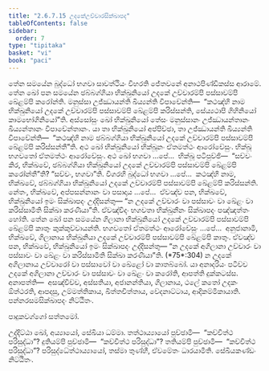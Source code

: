 ```yaml
---
title: "2.6.7.15 උදකේඋච්චාරසික්ඛාපද"
tableOfContents: false
sidebar:
  order: 7
type: "tipitaka"
basket: "vi"
book: "paci"
---
```



<DynamicBreadcrumb />

<Division number="1241" book="paci">

<Paragraph number="3568" book="paci">
තේන සමයේන බුද්ධෝ භගවා සාවත්ථියං විහරති ජේතවනේ අනාථපිණ්ඩිකස්ස ආරාමේ. තේන ඛෝ පන සමයේන ඡබ්බග්ගියා භික්ඛුනියෝ උදකේ උච්චාරම්පි පස්සාවම්පි ඛේළම්පි කරෝන්ති. මනුස්සා උජ්ඣායන්ති ඛිය්‍යන්ති විපාචේන්ති—  “කථඤ්හි නාම භික්ඛුනියෝ උදකේ උච්චාරම්පි පස්සාවම්පි ඛේළම්පි කරිස්සන්ති, සේය්‍යථාපි ගිහිනියෝ කාමභෝගිනියෝ”ති.
</Paragraph>

<Paragraph number="3569" book="paci">
අස්සෝසුං ඛෝ භික්ඛුනියෝ තේසං මනුස්සානං උජ්ඣායන්තානං ඛිය්‍යන්තානං විපාචේන්තානං. යා තා භික්ඛුනියෝ අප්පිච්ඡා, තා උජ්ඣායන්ති ඛිය්‍යන්ති විපාචේන්ති—  “කථඤ්හි නාම ඡබ්බග්ගියා භික්ඛුනියෝ උදකේ උච්චාරම්පි පස්සාවම්පි ඛේළම්පි කරිස්සන්තී”ති. අථ ඛෝ භික්ඛුනියෝ භික්ඛූනං ඒතමත්ථං ආරෝචේසුං. භික්ඛූ භගවතෝ ඒතමත්ථං ආරෝචේසුං. අථ ඛෝ භගවා …පේ…  භික්ඛූ පටිපුච්ඡි—  “සච්චං කිර, භික්ඛවේ, ඡබ්බග්ගියා භික්ඛුනියෝ උදකේ උච්චාරම්පි පස්සාවම්පි ඛේළම්පි කරෝන්තී”ති? “සච්චං, භගවා”ති. විගරහි බුද්ධෝ භගවා …පේ…  කථඤ්හි නාම, භික්ඛවේ, ඡබ්බග්ගියා භික්ඛුනියෝ උදකේ උච්චාරම්පි පස්සාවම්පි ඛේළම්පි කරිස්සන්ති. නේතං, භික්ඛවේ, අප්පසන්නානං වා පසාදාය …පේ…  ඒවඤ්ච පන, භික්ඛවේ, භික්ඛුනියෝ ඉමං සික්ඛාපදං උද්දිසන්තු—
</Paragraph>

<Paragraph number="3570" book="paci">
<Emphasis>“න උදකේ උච්චාරං වා පස්සාවං වා ඛේළං වා කරිස්සාමීති සික්ඛා කරණීයා”</Emphasis>ති.
</Paragraph>

<Paragraph number="3571" book="paci">
ඒවඤ්චිදං භගවතා භික්ඛුනීනං සික්ඛාපදං පඤ්ඤත්තං හෝති.
</Paragraph>

<Paragraph number="3572" book="paci">
තේන ඛෝ පන සමයේන ගිලානා භික්ඛුනියෝ උදකේ උච්චාරම්පි පස්සාවම්පි ඛේළම්පි කාතුං කුක්කුච්චායන්ති. භගවතෝ ඒතමත්ථං ආරෝචේසුං …පේ…  අනුජානාමි, භික්ඛවේ, ගිලානාය භික්ඛුනියා උදකේ උච්චාරම්පි පස්සාවම්පි ඛේළම්පි කාතුං. ඒවඤ්ච පන, භික්ඛවේ, භික්ඛුනියෝ ඉමං සික්ඛාපදං උද්දිසන්තු—
</Paragraph>

<Paragraph number="3573" book="paci">
<Emphasis>“න උදකේ අගිලානා උච්චාරං වා පස්සාවං වා ඛේළං වා කරිස්සාමීති සික්ඛා කරණීයා”</Emphasis>ති. (*75*:<Emphasis>304</Emphasis>)
</Paragraph>

<Paragraph number="3574" book="paci">
න උදකේ අගිලානාය උච්චාරෝ වා පස්සාවෝ වා ඛේළෝ වා කාතබ්බෝ. යා අනාදරියං පටිච්ච උදකේ අගිලානා උච්චාරං වා පස්සාවං වා ඛේළං වා කරෝති, ආපත්ති දුක්කටස්ස.
</Paragraph>

<Paragraph number="3575" book="paci">
අනාපත්ති—  අසඤ්චිච්ච, අස්සතියා, අජානන්තියා, ගිලානාය, ථලේ කතෝ උදකං ඕත්ථරති, ආපදාසු, උම්මත්තිකාය, ඛිත්තචිත්තාය, වේදනාට්ටාය, ආදිකම්මිකායාති.

</Paragraph>
</Division>

<Paragraph number="3576" type="center" book="paci">
පන්නරසමසික්ඛාපදං නිට්ඨිතං.

  
පාදුකවග්ගෝ සත්තමෝ.


</Paragraph>

<Paragraph number="3577" book="paci">
උද්දිට්ඨා ඛෝ, අය්‍යායෝ, සේඛියා ධම්මා. තත්ථාය්‍යායෝ පුච්ඡාමි—  “කච්චිත්ථ පරිසුද්ධා”? දුතියම්පි පුච්ඡාමි—  “කච්චිත්ථ පරිසුද්ධා”? තතියම්පි පුච්ඡාමි—  “කච්චිත්ථ පරිසුද්ධා”? පරිසුද්ධේත්ථාය්‍යායෝ, තස්මා තුණ්හී, ඒවමේතං ධාරයාමීති.

</Paragraph>

<Paragraph number="3578" type="center" book="paci">
සේඛියකණ්ඩං නිට්ඨිතං.
</Paragraph>